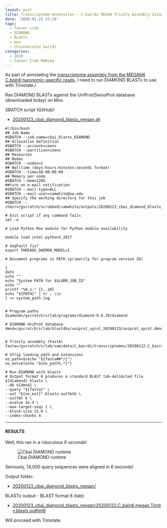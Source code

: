 ```yaml
---
layout: post
title: Transcriptome Annotation - C.bairdi MEGAN Trinity Assembly Using DIAMOND BLASTx on Mox
date: '2020-01-23 15:19'
tags:
  - Tanner crab
  - DIAMOND
  - BLASTx
  - mox
  - Chionoecetes bairdi
categories:
  - 2020
  - Tanner Crab RNAseq
---
```

As part of annotating the [transcriptome assembly from the MEGAN6 _C.bairdi_ taxonomic-specific reads](https://robertslab.github.io/sams-notebook/posts/2020/2020-01-22-Transcriptome-Assembly---C.bairdi-with-MEGAN6-Taxonomy-specific-Reads-with-Trinity-on-Mox/), I need to run DIAMOND BLASTx to use with Trinotate./

Ran DIAMOND BLASTx against the UniProt/SwissProt database (downloaded today) on Mox.

SBATCH script (GitHub):

- [20200123_cbai_diamond_blastx_megan.sh](https://github.com/RobertsLab/sams-notebook/blob/master/sbatch_scripts/20200123_cbai_diamond_blastx_megan.sh)

```shell
#!/bin/bash
## Job Name
#SBATCH --job-name=cbai_blastx_DIAMOND
## Allocation Definition
#SBATCH --account=coenv
#SBATCH --partition=coenv
## Resources
## Nodes
#SBATCH --nodes=1
## Walltime (days-hours:minutes:seconds format)
#SBATCH --time=10-00:00:00
## Memory per node
#SBATCH --mem=120G
##turn on e-mail notification
#SBATCH --mail-type=ALL
#SBATCH --mail-user=samwhite@uw.edu
## Specify the working directory for this job
#SBATCH --chdir=/gscratch/scrubbed/samwhite/outputs/20200123_cbai_diamond_blastx_megan

# Exit script if any command fails
set -e

# Load Python Mox module for Python module availability

module load intel-python3_2017

# SegFault fix?
export THREADS_DAEMON_MODEL=1

# Document programs in PATH (primarily for program version ID)

{
date
echo ""
echo "System PATH for $SLURM_JOB_ID"
echo ""
printf "%0.s-" {1..10}
echo "${PATH}" | tr : \\n
} >> system_path.log


# Program paths
diamond=/gscratch/srlab/programs/diamond-0.9.29/diamond

# DIAMOND UniProt database
dmnd=/gscratch/srlab/blastdbs/uniprot_sprot_20200123/uniprot_sprot.dmnd


# Trinity assembly (FastA)
fasta=/gscratch/srlab/sam/data/C_bairdi/transcriptomes/20200122.C_bairdi.megan.Trinity.fasta

# Strip leading path and extensions
no_path=$(echo "${fasta##*/}")
no_ext=$(echo "${no_path%.*}")

# Run DIAMOND with blastx
# Output format 6 produces a standard BLAST tab-delimited file
${diamond} blastx \
--db ${dmnd} \
--query "${fasta}" \
--out "${no_ext}".blastx.outfmt6 \
--outfmt 6 \
--evalue 1e-4 \
--max-target-seqs 1 \
--block-size 15.0 \
--index-chunks 4
```

---

#### RESULTS

Well, this ran in a riduculous 6 _seconds_!

![Cbai DIAMOND runtime](https://github.com/RobertsLab/sams-notebook/blob/master/images/screencaps/20200123_cbai_diamond_blastx_megan_runtime.png?raw=true)

Seriously, 14,000 query sequences were aligned in 6 seconds!

Output folder:

- [20200123_cbai_diamond_blastx_megan/](https://gannet.fish.washington.edu/Atumefaciens/20200123_cbai_diamond_blastx_megan/)

BLASTx output - BLAST format 6 (tab):

- [20200123_cbai_diamond_blastx_megan/20200122.C_bairdi.megan.Trinity.blastx.outfmt6](https://gannet.fish.washington.edu/Atumefaciens/20200123_cbai_diamond_blastx_megan/20200122.C_bairdi.megan.Trinity.blastx.outfmt6)

Will proceed with Trinotate.
